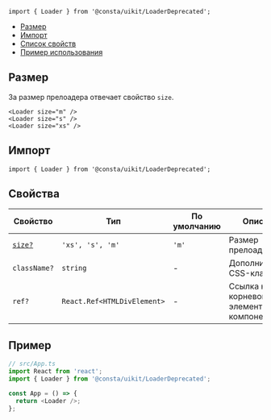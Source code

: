 
```tsx
import { Loader } from '@consta/uikit/LoaderDeprecated';
```

<MdxMenu>

- [Размер](#размер)
- [Импорт](#импорт)
- [Список свойств](#свойства)
- [Пример использования](#пример)

</MdxMenu>

## Размер

За размер прелоадера отвечает свойство `size`.

```tsx
<Loader size="m" />
<Loader size="s" />
<Loader size="xs" />
```

<LoaderExampleSize />

## Импорт

```tsx
import { Loader } from '@consta/uikit/LoaderDeprecated';
```

## Свойства

| Свойство           | Тип                         | По умолчанию | Описание                                        |
| ------------------ | --------------------------- | ------------ | ----------------------------------------------- |
| [`size?`](#размер) | `'xs', 's', 'm'`            | `'m'`        | Размер прелоадера                               |
| `className?`       | `string`                    | -            | Дополнительный CSS-класс                        |
| `ref?`             | `React.Ref<HTMLDivElement>` | -            | Ссылка на корневой DOM-элемент этого компонента |

## Пример

```ts
// src/App.ts
import React from 'react';
import { Loader } from '@consta/uikit/LoaderDeprecated';

const App = () => {
  return <Loader />;
};
```
